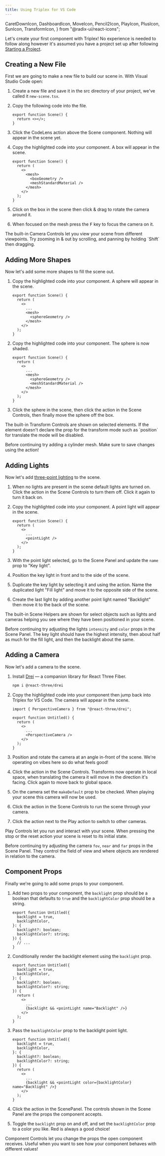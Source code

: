 ```yaml
---
title: Using Triplex for VS Code
---
```


  CaretDownIcon,
  DashboardIcon,
  MoveIcon,
  Pencil2Icon,
  PlayIcon,
  PlusIcon,
  SunIcon,
  TransformIcon,
} from "@radix-ui/react-icons";

Let's create your first component with Triplex! No experience is needed to follow along however it's assumed you have a project set up after following [Starting a Project](/docs/get-started/starting-a-project).

## Creating a New File

First we are going to make a new file to build our scene in. With Visual Studio Code open:

1. Create a new file and save it in the src directory of your project, we've called it `new-scene.tsx`.

1. Copy the following code into the file.

   ```tsx filename="src/new-scene.tsx"
   export function Scene() {
     return <></>;
   }
   ```

1. Click the <ActionLink name="Open in Triplex" href="/docs" /> CodeLens action above the Scene component. Nothing will appear in the scene yet.

1. Copy the highlighted code into your component. A box will appear in the scene.

   ```tsx filename="src/new-scene.tsx" {4-7}
   export function Scene() {
     return (
       <>
         <mesh>
           <boxGeometry />
           <meshStandardMaterial />
         </mesh>
       </>
     );
   }
   ```

1. Click on the box in the scene then click & drag to rotate the camera around it.

1. When focused on the mesh press the <Kbd>F</Kbd> key to focus the camera on it.

<KnowledgeCallout>
  The built-in Camera Controls let you view your scene from different
  viewpoints. Try zooming in & out by scrolling, and panning by holding `Shift`
  then dragging.
</KnowledgeCallout>

## Adding More Shapes

Now let's add some more shapes to fill the scene out.

1. Copy the highlighted code into your component. A sphere will appear in the scene.

   ```tsx filename="src/new-scene.tsx" {5-7}
   export function Scene() {
     return (
       <>
         ...
         <mesh>
           <sphereGeometry />
         </mesh>
       </>
     );
   }
   ```

1. Copy the highlighted code into your component. The sphere is now shaded.

   ```tsx filename="src/new-scene.tsx" {7}
   export function Scene() {
     return (
       <>
         ...
         <mesh>
           <sphereGeometry />
           <meshStandardMaterial />
         </mesh>
       </>
     );
   }
   ```

1. Click the sphere in the scene, then click the <ActionLink icon={MoveIcon} href="/docs" name="Translate" /> action in the Scene Controls, then finally move the sphere off the box.

<KnowledgeCallout>
  The built-in Transform Controls are shown on selected elements. If the element
  doesn't declare the prop for the transform mode such as `position` for
  translate the mode will be disabled.
</KnowledgeCallout>

Before continuing try adding a cylinder mesh. Make sure to save changes using the <ActionLink icon="⌘ + S" href="/docs" name="Save" /> action!

## Adding Lights

Now let's add [three-point lighting](https://en.wikipedia.org/wiki/Three-point_lighting) to the scene.

1. When no lights are present in the scene default lights are turned on. Click the <ActionLink icon={SunIcon} href="/docs" name="Turn Off Default Lights" /> action in the Scene Controls to turn them off. Click it again to turn it back on.

1. Copy the highlighted code into your component. A point light will appear in the scene.

   ```tsx filename="src/new-scene.tsx" {5}
   export function Scene() {
     return (
       <>
         ...
         <pointLight />
       </>
     );
   }
   ```

1. With the point light selected, go to the Scene Panel and update the `name` prop to "Key light".

1. Position the key light in front and to the side of the scene.

1. Duplicate the key light by selecting it and using the <ActionLink icon="⌘ + D" href="/docs" name="Duplicate Element" /> action. Name the duplicated light "Fill light" and move it to the opposite side of the scene.

1. Create the last light by adding another point light named "Backlight" then move it to the back of the scene.

<KnowledgeCallout>
  The built-in Scene Helpers are shown for select objects such as lights and
  cameras helping you see where they have been positioned in your scene.
</KnowledgeCallout>

Before continuing try adjusting the lights `intensity` and `color` props in the Scene Panel. The key light should have the highest intensity, then about half as much for the fill light, and then the backlight about the same.

## Adding a Camera

Now let's add a camera to the scene.

1. Install [Drei](https://github.com/pmndrs/drei) — a companion library for React Three Fiber.

   ```bash filename="Terminal"
   npm i @react-three/drei
   ```

1. Copy the highlighted code into your component then jump back into Triplex for VS Code. The camera will appear in the scene.

   ```tsx filename="new-scene.tsx" {1,7}
   import { PerspectiveCamera } from "@react-three/drei";

   export function Untitled() {
     return (
       <>
         ...
         <PerspectiveCamera />
       </>
     );
   }
   ```

1. Position and rotate the camera at an angle in-front of the scene. We're operating on vibes here so do what feels good!

1. Click the <ActionLink icon={WorldSpaceIcon} href="/docs" name="Set Local Transform" /> action in the Scene Controls. Transforms now operate in local space, when translating the camera it will move in the direction it's facing. Click again to move back to global space.

1. On the camera set the `makeDefault` prop to be checked. When playing your scene this camera will now be used.

1. Click the <ActionLink icon={PlayIcon} href="/docs" name="Play" /> action in the Scene Controls to run the scene through your camera.

1. Click the <ActionLink icon={CaretDownIcon} href="/docs" name="Set Play Camera" /> action next to the Play action to switch to other cameras.

<KnowledgeCallout>
  Play Controls let you run and interact with your scene. When pressing the stop
  or the reset action your scene is reset to its initial state.
</KnowledgeCallout>

Before continuing try adjusting the camera `fov`, `near` and `far` props in the Scene Panel. They control the field of view and where objects are rendered in relation to the camera.

## Component Props

Finally we're going to add some props to your component.

1. Add two props to your component, the `backlight` prop should be a boolean that defaults to `true` and the `backlightColor` prop should be a string.

   ```tsx filename="new-scene.tsx" {2,3,5,6}
   export function Untitled({
     backlight = true,
     backlightColor,
   }: {
     backlight?: boolean;
     backlightColor?: string;
   }) {
     // ...
   }
   ```

1. Conditionally render the backlight element using the `backlight` prop.

   ```tsx filename="new-scene.tsx" {11}
   export function Untitled({
     backlight = true,
     backlightColor,
   }: {
     backlight?: boolean;
     backlightColor?: string;
   }) {
     return (
       <>
         ...
         {backlight && <pointLight name="Backlight" />}
       </>
     );
   }
   ```

1. Pass the `backlightColor` prop to the backlight point light.

   ```tsx filename="new-scene.tsx" {/color={backlightColor}/}
   export function Untitled({
     backlight = true,
     backlightColor,
   }: {
     backlight?: boolean;
     backlightColor?: string;
   }) {
     return (
       <>
         ...
         {backlight && <pointLight color={backlightColor} name="Backlight" />}
       </>
     );
   }
   ```

1. Click the <ActionLink icon={Pencil2Icon} href="/docs" name="Component Controls" /> action in the ScenePanel. The controls shown in the Scene Panel are the props the component accepts.

1. Toggle the `backlight` prop on and off, and set the `backlightColor` prop to a color you like. Red is always a good choice!

<KnowledgeCallout>
  Component Controls let you change the props the open component receives.
  Useful when you want to see how your component behaves with different values!
</KnowledgeCallout>
